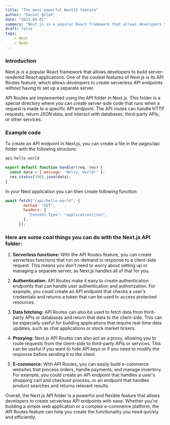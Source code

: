 ```yaml
---
title: "The most powerful NextJS feature"
author: "Daniel Bílek"
date: "2023-03-01"
summary: "Next.js is a popular React framework that allows developers to build server-rendered React applications. One of the coolest features of Next.js is its API Routes feature, which allows developers to create serverless API endpoints without having to set up a separate server."
draft: false
tags:
    - Next
    - Node
---
```


### Introduction

Next.js is a popular React framework that allows developers to build server-rendered React applications. One of the coolest features of Next.js is its API Routes feature, which allows developers to create serverless API endpoints without having to set up a separate server.

API Routes are implemented using the API folder in Next.js. This folder is a special directory where you can create server-side code that runs when a request is made to a specific API endpoint. The API routes can handle HTTP requests, return JSON data, and interact with databases, third-party APIs, or other services.

### Example code

To create an API endpoint in Next.js, you can create a file in the pages/api folder with the following structure:

```javascript
api/hello-world

export default function handler(req, res) {
  const data = { message: 'Hello, world!' };
  res.status(200).json(data);
}
```

In your Next application you can then create following function:

```javascript
await fetch("/api/hello-world", {
        method: "GET",
        headers: {
          "Content-Type": "application/json",
        },
      });
```

### Here are some cool things you can do with the Next.js API folder:

1. **Serverless functions:** With the API Routes feature, you can create serverless functions that run on-demand in response to a client-side request. This means you don't need to worry about setting up or managing a separate server, as Next.js handles all of that for you.

2. **Authentication:** API Routes make it easy to create authentication endpoints that can handle user authentication and authorization. For example, you could create an API endpoint that checks a user's credentials and returns a token that can be used to access protected resources.

3. **Data fetching:** API Routes can also be used to fetch data from third-party APIs or databases and return that data to the client-side. This can be especially useful for building applications that require real-time data updates, such as chat applications or stock market tickers.

4. **Proxying:** Next.js API Routes can also act as a proxy, allowing you to route requests from the client-side to third-party APIs or services. This can be useful if you want to hide API keys or if you need to modify the response before sending it to the client.

5. **E-commerce:** With API Routes, you can easily build e-commerce websites that process orders, handle payments, and manage inventory. For example, you could create an API endpoint that handles a user's shopping cart and checkout process, or an endpoint that handles product searches and returns relevant results.

Overall, the Next.js API folder is a powerful and flexible feature that allows developers to create serverless API endpoints with ease. Whether you're building a simple web application or a complex e-commerce platform, the API Routes feature can help you create the functionality you need quickly and efficiently.
